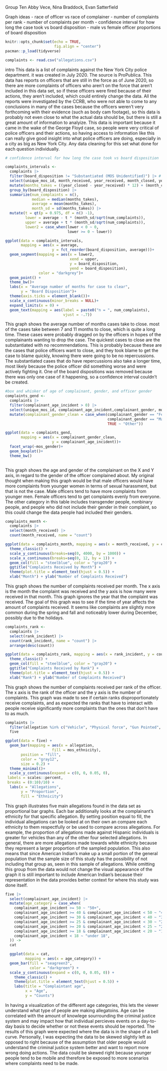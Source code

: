 Group Ten
Abby Vece, Nina Braddock, Evan Satterfield

Graph ideas
- race of officer vs race of complainer
- number of complaints per rank
- number of complaints per month
- confidence interval for how long the case took vs board disposition 
- male vs female officer proportions of board disposition

```r
knitr::opts_chunk$set(echo = TRUE,
                      fig.align = "center")
pacman::p_load(tidyverse)

complaints <- read.csv("allegations.csv")


```
intro
  This data is a list of complaints against the New York City police department. it was created in July 2020. The source is ProPublica. This data has reports on officers that are still in the force as of June 2020, so there are more complaints of officers who aren't on the force that aren't included in this data set, so if these officers were fired because of their actions, they aren't included, which could entirely change the data. All the reports were investigated by the CCRB, who were not able to come to any conclusions in many of the cases because the officers weren't very forthcoming with their evidence (such as body cam footage), so this data is probably not even close to what the actual data should be, but there is still a great amount of information to analyize. This data is important because it came in the wake of the George Floyd case, so people were very critical of police officers and their actions, so having access to information like this can really give good insight into what police officers are doing, especially in a city as big as New York City. Any data cleaning for this set what done for each question individually. 



```r
# confidence interval for how long the case took vs board disposition

complaints_intervals <-
  complaints |>
  filter(board_disposition != "Substantiated (MOS Unidentified)") |> # deleted cuz there was only one instance
  select(unique_mos_id, month_received, year_received, month_closed, year_closed, board_disposition) |> 
  mutate(months_takes = ((year_closed - year_received) * 12) + (month_closed-month_received)) |> 
  group_by(board_disposition) |> 
  summarize(num_complaints = n(),
            median = median(months_takes),
            average = mean(months_takes),
            month_sd = sd(months_takes)) |>
  mutate(t = qt(p = 0.975, df = n() -1),
         lower = average - t * (month_sd/sqrt(num_complaints)),
         upper = average + t * (month_sd/sqrt(num_complaints)),
         lower2 = case_when(lower < 0 ~ 0,
                            lower >= 0 ~ lower))

ggplot(data = complaints_intervals,
       mapping = aes(x = average,
                     y = fct_reorder(board_disposition, average)))+
  geom_segment(mapping = aes(x = lower2,
                             xend = upper,
                             y = board_disposition,
                             yend = board_disposition),
               color = "darkgrey")+
  geom_point() +
  theme_bw()+
  labs(x = "Average number of months for case to clear",
       y = "Board Disposition")+
  theme(axis.ticks = element_blank())+
  scale_x_continuous(minor_breaks = NULL)+
  expand_limits(x = 0) +
  geom_text(mapping = aes(label = paste0("n = ", num_complaints),
                          vjust = -.7))

```
  This graph shows the average number of months cases take to close. most of the cases take between 7 and 11 months to close, which is quite a long time. These cases were probably dragged on by the officers in hopes of the complainants wanting to drop the case. The quickest cases to close are the substantiated with no recommendations. This is probably because these are the cases that police officers want to close, and they took blame to get the case to blame quickly, knowing there were going to be no repercussions. The substantiated cases that do have repercussions also take a longer time, most likely because the police officer did something worse and were actively fighting it. One of the board dispositions was removed because there was only one case of it happening, so a confidence interval couldn't be created.  


```r
#box and whisker of age of complainant, gender, and officer gender
complaints_gend <-
  complaints |> 
  filter(complainant_age_incident > 0) |> 
  select(unique_mos_id, complainant_age_incident,complainant_gender, mos_gender) |> 
  mutate(complainant_gender_clean = case_when(complainant_gender == "Female" ~ "Female",
                                              complainant_gender == "Male" ~ "Male",
                                              TRUE ~ "Other"))

ggplot(data = complaints_gend,
       mapping = aes(x = complainant_gender_clean,
                     y = complainant_age_incident))+
  facet_wrap(~mos_gender)+
  geom_boxplot()+
  theme_bw()
  


```
  This graph shows the age and gender of the complainant on the X and Y axis, in regard to the gender of the officer complained about. My original thought when making this graph would be that male officers would have more complaints from younger women in terms of sexual harassment, but that is not the case. Male officers tend to have more complaints from younger men. Female officers tend to get complaints evenly from everyone. The other category in this table includes transgender people, nonbinary people, and people who did not include their gender in their complaint, so this could change the data people had included their genders. 


```r
complaints_month <-
  complaints |> 
  select(month_received) |> 
  count(month_received, name = "count")

ggplot(data = complaints_month, mapping = aes(x = month_received, y = count)) +
  theme_classic() +
  scale_y_continuous(breaks=seq(0, 4000, by = 1000)) +
  scale_x_continuous(breaks=seq(0, 12, by = 1)) +
  geom_col(fill = "steelblue", color = "gray20") +
  ggtitle("Complaints Received by Month") +
  theme(plot.title = element_text(hjust = 0.5)) +
  xlab("Month") + ylab("Number of Complaints Received")
```
  This graph shows the number of complaints received per month. The x axis is the month the complaint was received and the y axis is how many were received in that month. This graph ignores the year that the complaint was received. The goal of this graph was to see if the time of year affects the amount of complaints received. It seems like complaints are slightly more common during the spring and fall and noticeably lower during December, possibly due to the holidays.
  
```r
complaints_rank <-
  complaints |> 
  select(rank_incident) |> 
  count(rank_incident, name = "count") |> 
  arrange(desc(count))

ggplot(data = complaints_rank, mapping = aes(x = rank_incident, y = count)) +
  theme_classic() +
  geom_col(fill = "steelblue", color = "gray20") +
  ggtitle("Complaints Received by Rank") +
  theme(plot.title = element_text(hjust = 0.5)) +
  xlab("Rank") + ylab("Number of Complaints Received")
```
  This graph shows the number of complaints received per rank of the officer. The x axis is the rank of the officer and the y axis is the number of complaints. This graph was made to see if certain ranks disproportionately receive complaints, and as expected the ranks that have to interact with people receive significantly more complaints than the ones that don't have to as much. 
  
  
```r
complaints |> 
  filter(allegation %in% c("Vehicle", "Physical force", "Gun Pointed", "Property damaged", "Chokehold")) ->
  five

ggplot(data = five) +
  geom_bar(mapping = aes(x = allegation,
                     fill = mos_ethnicity),
       position = "fill",
       color = "gray12",
       size = 0.2) +
  theme_minimal()+
  scale_y_continuous(expand = c(0, 0, 0.05, 0),
 labels = scales::percent,
 breaks = (0:10)/10) +
  labs(x = "Allegations",
       y = "Proportion",
       fill = "Ethnicity") 
```
This graph illustrates five main allegations found in the data set as proportional bar graphs. Each bar
additionally looks at the complainant's ethnicity for that specific allegation. By setting position equal to fill, 
the individual allegations can be looked at on their own an compare each ethnicity to them respectfully or be used
to compare across allegations. For example, the proportion of allegations made against Hispanic individuals is greater
for vehicles than any of the other four selected allegations. In general, there are more allegations made towards 
white ethnicity because they represent a larger proportion of the sampled population. This also means that since
American Indian's make up a small portion of the general population that the sample size of this study has the possibility
of not including that group as, seen in this sample of allegations. While omitting this group from the data would not 
change the visual appearance of the graph it is still important to include American Indian's because their representation
in the data provides better context for where this study was done itself. 

```r
five |> 
  select(complainant_age_incident) |> 
  mutate(age_category = case_when(
    complainant_age_incident >= 50 ~ "50+",
    complainant_age_incident >= 40 & complainant_age_incident < 50 ~ "40-49",
    complainant_age_incident >= 30 & complainant_age_incident < 40 ~ "30-39",
    complainant_age_incident >= 25 & complainant_age_incident < 30 ~ "25-29",
    complainant_age_incident >= 20 & complainant_age_incident < 25 ~ "20-24",
    complainant_age_incident >= 18 & complainant_age_incident < 20 ~ "18-19",
    complainant_age_incident < 18 ~ "under 18",
  )) ->
  cat

  ggplot(data = cat,
         mapping = aes(x = age_category)) + 
  geom_bar(fill = "seagreen3",
           color = "darkgreen") +
  scale_y_continuous(expand = c(0, 0, 0.05, 0)) +
    theme_classic() +
    theme(plot.title = element_text(hjust = 0.5)) +
    labs(title = "Complaintant age",
         x = "Age",
         y = "Counts")
```
In having a visualization of the different age categories, this lets the viewer understand what type of people are
making allegatoins. Age can be correlated with the amount of knowlege sourrounding the criminal justice system
and may impact how that individual percieves events on a day-to-day basis to decide whether or not these events should
be reported. The results of this graph were expected where the data is in the shape of a bell curve. Personally, I was
expecting the data to be skewed slightly left as opposed to right because of the assumption that older people would
understand the criminal justice system better and want to report more wrong doing actions. The data could be skewed 
right because younger people tend to be mobile and therefore be exposed to more scenarios where complaints need to be made. 
